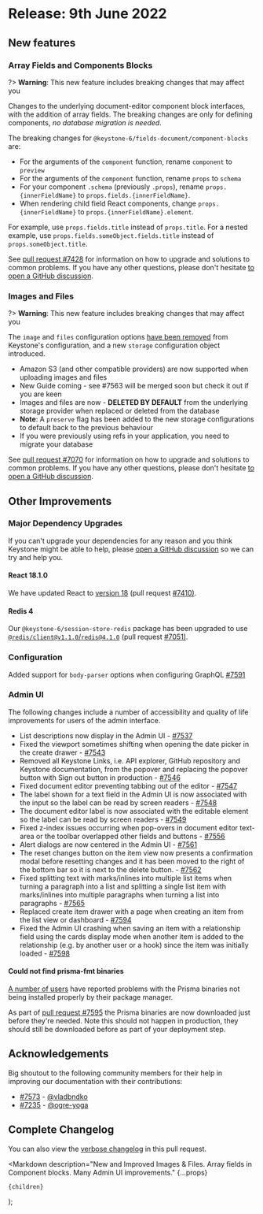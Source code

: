 
# Release: 9th June 2022

## New features <Emoji symbol="⭐" alt="Star" />

### Array Fields and Components Blocks <Emoji symbol="🔀" alt="Shuffle" />

?> **Warning**: This new feature includes breaking changes that may affect you

Changes to the underlying document-editor component block interfaces, with the addition of array fields. The breaking changes are only for defining components, _no database migration is needed_.

The breaking changes for `@keystone-6/fields-document/component-blocks` are:

- <Emoji symbol="⚠️" alt="Warning" /> For the arguments of the `component` function, rename `component` to `preview`
- <Emoji symbol="⚠️" alt="Warning" /> For the arguments of the `component` function, rename `props` to `schema`
- <Emoji symbol="⚠️" alt="Warning" /> For your component `.schema` (previously `.props`), rename `props.{innerFieldName}` to `props.fields.{innerFieldName}`.
- <Emoji symbol="⚠️" alt="Warning" /> When rendering child field React components, change `props.{innerFieldName}` to `props.{innerFieldName}.element`.

For example, use `props.fields.title` instead of `props.title`.
For a nested example, use `props.fields.someObject.fields.title` instead of `props.someObject.title`.

See [pull request #7428](https://github.com/keystonejs/keystone/pull/7428) for information on how to upgrade and solutions to common problems. If you have any other questions, please don't hesitate [to open a GitHub discussion](https://github.com/keystonejs/keystone/discussions/new).

### Images and Files <Emoji symbol="🖼️" alt="Picture" />

?> **Warning**: This new feature includes breaking changes that may affect you

The `image` and `files` configuration options [have been removed](https://github.com/keystonejs/keystone/pull/7070) from Keystone's configuration, and a new `storage` configuration object introduced.

- <Emoji symbol="➕" alt="Plus" /> Amazon S3 (and other compatible providers) are now supported when uploading images and files
- <Emoji symbol="➕" alt="Plus" /> New Guide coming - see #7563 will be merged soon but check it out if you are keen
- <Emoji symbol="🚨" alt="Alert" /> Images and files are now - **DELETED BY DEFAULT** from the underlying storage provider when replaced or deleted from the database
- **Note**: A `preserve` flag has been added to the new storage configurations to default back to the previous behaviour
- <Emoji symbol="⚠️" alt="Warning" /> If you were previously using refs in your application, you need to migrate your database

See [pull request #7070](https://github.com/keystonejs/keystone/pull/7070) for information on how to upgrade and solutions to common problems.
If you have any other questions, please don't hesitate [to open a GitHub discussion](https://github.com/keystonejs/keystone/discussions/new).

## Other Improvements <Emoji symbol="✨" alt="Sparkles" />

### Major Dependency Upgrades <Emoji symbol="⬆️" alt="Up arrow" />

If you can't upgrade your dependencies for any reason and you think Keystone might be able to help, please [open a GitHub discussion](https://github.com/keystonejs/keystone/discussions/new) so we can try and help you.

#### React 18.1.0

We have updated React to [version 18](https://reactjs.org/blog/2022/03/29/react-v18.html) (pull request [#7410)](https://github.com/keystonejs/keystone/pull/7410).

#### Redis 4

Our `@keystone-6/session-store-redis` package has been upgraded to use [`@redis/client@v1.1.0`/`redis@4.1.0`](https://github.com/redis/node-redis) (pull request [#7051)](https://github.com/keystonejs/keystone/pull/7410).

### Configuration

Added support for `body-parser` options when configuring GraphQL [#7591](https://github.com/keystonejs/keystone/pull/7591)

### Admin UI

The following changes include a number of accessibility and quality of life improvements for users of the admin interface.

- List descriptions now display in the Admin UI - [#7537](https://github.com/keystonejs/keystone/pull/7537)
- Fixed the viewport sometimes shifting when opening the date picker in the create drawer - [#7543](https://github.com/keystonejs/keystone/pull/7543)
- Removed all Keystone Links, i.e. API explorer, GitHub repository and Keystone documentation, from the popover and replacing the popover button with Sign out button in production - [#7546](https://github.com/keystonejs/keystone/pull/7546)
- Fixed document editor preventing tabbing out of the editor - [#7547](https://github.com/keystonejs/keystone/pull/7547)
- The label shown for a text field in the Admin UI is now associated with the input so the label can be read by screen readers - [#7548](https://github.com/keystonejs/keystone/pull/7548)
- The document editor label is now associated with the editable element so the label can be read by screen readers - [#7549](https://github.com/keystonejs/keystone/pull/7549)
- Fixed z-index issues occurring when pop-overs in document editor text-area or the toolbar overlapped other fields and buttons - [#7556](https://github.com/keystonejs/keystone/pull/7556)
- Alert dialogs are now centered in the Admin UI - [#7561](https://github.com/keystonejs/keystone/pull/7561)
- The reset changes button on the item view now presents a confirmation modal before resetting changes and it has been moved to the right of the bottom bar so it is next to the delete button. - [#7562](https://github.com/keystonejs/keystone/pull/7562)
- Fixed splitting text with marks/inlines into multiple list items when turning a paragraph into a list and splitting a single list item with marks/inlines into multiple paragraphs when turning a list into paragraphs - [#7565](https://github.com/keystonejs/keystone/pull/7565)
- Replaced create item drawer with a page when creating an item from the list view or dashboard - [#7594](https://github.com/keystonejs/keystone/pull/7594)
- Fixed the Admin UI crashing when saving an item with a relationship field using the cards display mode when another item is added to the relationship (e.g. by another user or a hook) since the item was initially loaded - [#7598](https://github.com/keystonejs/keystone/pull/7598)

#### Could not find prisma-fmt binaries

[A number of users](https://github.com/keystonejs/keystone/discussions/7461) have reported problems with the Prisma binaries not being installed properly by their package manager.

As part of [pull request #7595](https://github.com/keystonejs/keystone/pull/7595) the Prisma binaries are now downloaded just before they're needed.
Note this should not happen in production, they should still be downloaded before as part of your deployment step.

## Acknowledgements <Emoji symbol="💙" alt="Blue heart" />

Big shoutout to the following community members for their help in improving our documentation with their contributions:

- [#7573](https://github.com/keystonejs/keystone/pull/7573) - [@vladbndko](https://github.com/vladbndko)
- [#7235](https://github.com/keystonejs/keystone/pull/7235) - [@ogre-yoga](https://github.com/ogre-yoga)

## Complete Changelog <Emoji symbol="📜" alt="Scroll" />

You can also view the [verbose changelog](https://github.com/keystonejs/keystone/pull/7542) in this pull request.

  <Markdown
    description="New and Improved Images & Files. Array fields in Component blocks. Many Admin UI improvements."
    {...props}
  >
    {children}
  </Markdown>
);
